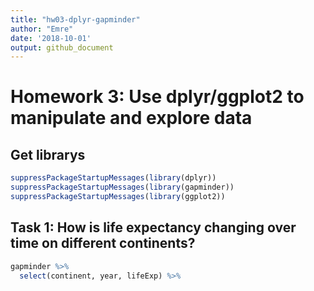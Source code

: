 ```yaml
---
title: "hw03-dplyr-gapminder"
author: "Emre"
date: '2018-10-01'
output: github_document
---
```


# Homework 3: Use dplyr/ggplot2 to manipulate and explore data

## Get librarys
```r
suppressPackageStartupMessages(library(dplyr))
suppressPackageStartupMessages(library(gapminder))
suppressPackageStartupMessages(library(ggplot2))
```

## Task 1: How is life expectancy changing over time on different continents?

```r
gapminder %>%
  select(continent, year, lifeExp) %>%
  
```